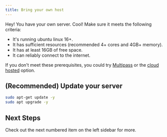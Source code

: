 ---
title: Bring your own host
---

Hey! You have your own server. Cool! Make sure it meets the following criteria:

- It's running ubuntu linux 16+.
- It has sufficient resources (recommended 4+ cores and 4GB+ memory).
- It has at least 16GB of free space.
- It can reliably connect to the internet.

If you don't meet these prerequisites, you could try [Multipass](/docs/Host/multipass) or the [cloud hosted](/docs/Host/azure) option.

## (Recommended) Update your server

```bash
sudo apt-get update -y
sudo apt upgrade -y
```

## Next Steps

Check out the next numbered item on the left sidebar for more.
